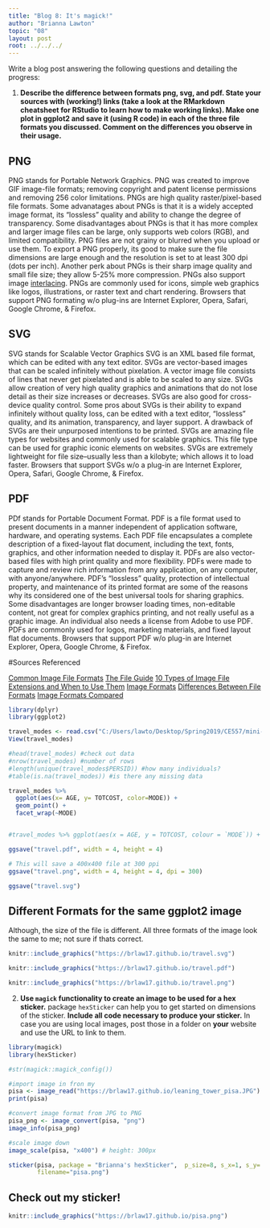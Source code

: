 ```yaml
---
title: "Blog 8: It's magick!"
author: "Brianna Lawton"
topic: "08"
layout: post
root: ../../../
---
```


Write a blog post answering the following questions and detailing the progress: 

1. **Describe the difference between formats png, svg, and pdf. State your sources with (working!) links (take a look at the RMarkdown cheatsheet for RStudio to learn how to make working links). Make one plot in ggplot2 and save it (using R code) in each of the three file formats you discussed. Comment on the differences you observe in their usage.**

## PNG
PNG stands for Portable Network Graphics. 
PNG was created to improve GIF image-file formats; removing copyright and patent license permissions and removing 256 color limitations. PNGs are high quality raster/pixel-based file formats. Some advanatages about PNGs is that it is a widely accepted image format, its "lossless" quality and ability to change the degree of transparency. Some disadvantages about PNGs is that it has more complex and larger image files can be large, only supports web colors (RGB), and limited compatibility. PNG files are not grainy or blurred when you upload or use them. To export a PNG properly, its good to make sure the file dimensions are large enough and the resolution is set to at least 300 dpi (dots per inch). Another perk about PNGs is their sharp image quality and small file size; they allow 5-25% more compression. PNGs also support image [interlacing](https://graphicdesign.stackexchange.com/questions/6677/what-does-the-interlaced-option-in-photoshop-do). PNGs are commonly used for icons, simple web graphics like logos, illustrations, or raster text and chart rendering. Browsers that support PNG formating w/o plug-ins are Internet Explorer, Opera, Safari, Google Chrome, & Firefox.

## SVG
SVG stands for Scalable Vector Graphics
SVG is an XML based file format, which can be edited with any text editor. SVGs are vector-based images that can be scaled infinitely without pixelation. A vector image file consists of lines that never get pixelated and is able to be scaled to any size. SVGs allow creation of very high quality graphics and animations that do not lose detail as their size increases or decreases. SVGs are also good for cross-device quality control. Some pros about SVGs is their ability to expand infinitely without quality loss, can be edited with a text editor, "lossless" quality, and its animation, transparency, and layer support. A drawback of SVGs are their unpurposed intentions to be printed. SVGs are amazing file types for websites and commonly used for scalable graphics. This file type can be used for graphic iconic elements on websites. SVGs are extremely lightweight for file size--usually less than a kilobyte; which allows it to load faster. Browsers that support SVGs w/o a plug-in are Internet Explorer, Opera, Safari, Google Chrome, & Firefox. 

## PDF
PDf stands for Portable Document Format. 
PDF is a file format used to present documents in a manner independent of application software, hardware, and operating systems. Each PDF file encapsulates a complete description of a fixed-layout flat document, including the text, fonts, graphics, and other information needed to display it. PDFs are also vector-based files with high print quality and more flexibility. PDFs were made to capture and review rich information from any application, on any computer, with anyone/anywhere. PDF's "lossless" quality, protection of intellectual property, and maintenance of its printed format are some of the reasons why its considered one of the best universal tools for sharing graphics. Some disadvantages are longer browser loading times, non-editable content, not great for complex graphics printing, and not really useful as a graphic image. An individual also needs a license from Adobe to use PDF. PDFs are commonly used for logos, marketing materials, and fixed layout flat documents. Browsers that support PDF w/o plug-in are Internet Explorer, Opera, Google Chrome, & Firefox.

#Sources Referenced

[Common Image File Formats](http://socialcompare.com/en/comparison/image-file-formats)
[The File Guide](https://builtbytophat.com/file-guide-differences-between-jpg-png-eps-pdf-psd-ai-gif-tiff/)
[10 Types of Image File Extensions and When to Use Them](https://blog.hubspot.com/insiders/different-types-of-image-files)
[Image Formats](https://www.practicalecommerce.com/Image-Formats-What-s-the-Difference-Between-JPG-GIF-PNG)
[Differences Between File Formats](https://www.photoup.net/differences-between-file-formats-raw-dng-tiff-gif-png-jpeg/)
[Image Formats Compared](https://www.aivosto.com/articles/imageformats.html)

```r
library(dplyr)
library(ggplot2)

travel_modes <- read.csv("C:/Users/lawto/Desktop/Spring2019/CE557/mini-project-2/MODEBIN3.csv")
View(travel_modes)

#head(travel_modes) #check out data
#nrow(travel_modes) #number of rows
#length(unique(travel_modes$PERSID)) #how many individuals?
#table(is.na(travel_modes)) #is there any missing data

travel_modes %>% 
  ggplot(aes(x= AGE, y= TOTCOST, color=MODE)) +
  geom_point() +
  facet_wrap(~MODE)


#travel_modes %>% ggplot(aes(x = AGE, y = TOTCOST, colour = `MODE`)) + geom_point() + geom_line(aes(group = `MODE`))

ggsave("travel.pdf", width = 4, height = 4)

# This will save a 400x400 file at 300 ppi
ggsave("travel.png", width = 4, height = 4, dpi = 300)

ggsave("travel.svg")

```
## Different Formats for the same ggplot2 image
Although, the size of the file is different. All three formats of the image look the same to me; not sure if thats correct. 

```r
knitr::include_graphics("https://brlaw17.github.io/travel.svg")

knitr::include_graphics("https://brlaw17.github.io/travel.pdf")

knitr::include_graphics("https://brlaw17.github.io/travel.png")

```

2. **Use `magick` functionality to create an image to be used for a hex sticker.**  package `hexSticker` can help you to get started on dimensions of the sticker. **Include all code necessary to produce your sticker.** In case you are using local images, post those in a folder on **your** website and use the URL to link to them.

```r
library(magick)
library(hexSticker)

#str(magick::magick_config())

#import image in fron my 
pisa <- image_read("https://brlaw17.github.io/leaning_tower_pisa.JPG")
print(pisa)

#convert image format from JPG to PNG
pisa_png <- image_convert(pisa, "png")
image_info(pisa_png)

#scale image down
image_scale(pisa, "x400") # height: 300px

sticker(pisa, package = "Brianna's hexSticker",  p_size=8, s_x=1, s_y=.75, s_width=1.3, s_height=1,
        filename="pisa.png")

```

## Check out my sticker! 

```r
knitr::include_graphics("https://brlaw17.github.io/pisa.png")
```
